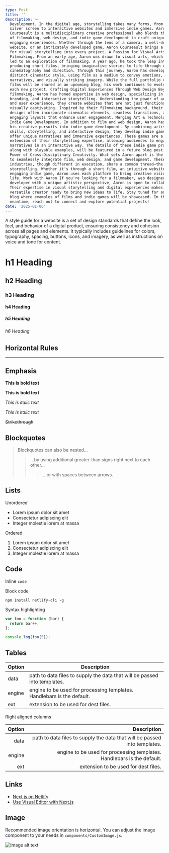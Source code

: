 ```yaml
---
type: Post
title: ''
description: >-
  Development. In the digital age, storytelling takes many forms, from the
  silver screen to interactive websites and immersive indie games. Aaron
  Courseault is a multidisciplinary creative professional who blends the worlds
  of filmmaking, web design, and indie game development to craft unique and
  engaging experiences. Whether through the lens of a camera, a well-designed
  website, or an intricately developed game, Aaron Courseault brings a passion
  for visual storytelling into every project. A Passion for Visual Arts Led to
  Filmmaking. From an early age, Aaron was drawn to visual arts, which naturally
  led to an exploration of filmmaking. A year ago, he took the leap into
  producing short films, bringing imaginative stories to life through compelling
  cinematography and direction. Through this journey, Aaron has developed a
  distinct cinematic style, using film as a medium to convey emotions,
  narratives, and visually striking imagery. While the full portfolio of short
  films will be shared in an upcoming blog, his work continues to evolve with
  each new project. Crafting Digital Experiences Through Web Design Beyond
  filmmaking, Aaron has honed expertise in web design, specializing in UI/UX,
  branding, and interactive storytelling. Understanding the power of aesthetics
  and user experience, they create websites that are not just functional but
  visually captivating. Inspired by their filmmaking background, their web
  designs often incorporate cinematic elements, seamless transitions, and
  engaging layouts that enhance user engagement. Merging Art & Technology in
  Indie Game Development. In addition to film and web design, Aaron has expanded
  his creative pursuits into indie game development. By combining artistic
  skills, storytelling, and interactive design, they develop indie games that
  offer unique narratives and immersive experiences. These games are a natural
  extension of their storytelling expertise, allowing audiences to engage with
  narratives in an interactive way. The details of these indie game projects,
  along with playable examples, will be featured in a future blog post. The
  Power of Cross-Disciplinary Creativity. What sets Aaron apart is the ability
  to seamlessly integrate film, web design, and game development. These
  industries, though different in execution, share a common thread—the art of
  storytelling. Whether it's through a short film, an intuitive website, or an
  engaging indie game, Aaron uses each platform to bring creative visions to
  life. Work with Aaron If you're looking for a filmmaker, web designer, or game
  developer with a unique artistic perspective, Aaron is open to collaborations.
  Their expertise in visual storytelling and digital experiences makes them a
  versatile creator ready to bring new ideas to life. Stay tuned for an upcoming
  blog where examples of films and indie games will be showcased. In the
  meantime, reach out to connect and explore potential projects!
date: '2025-01-06'
---
```

A style guide for a website is a set of design standards that define the look, feel, and behavior of a digital product, ensuring consistency and cohesion across all pages and elements. It typically includes guidelines for colors, typography, spacing, buttons, icons, and imagery, as well as instructions on voice and tone for content.

# h1 Heading

## h2 Heading

### h3 Heading

#### h4 Heading

##### h5 Heading

###### h6 Heading

## Horizontal Rules

***

## Emphasis

**This is bold text**

**This is bold text**

*This is italic text*

*This is italic text*

~~Strikethrough~~

## Blockquotes

> Blockquotes can also be nested...
>
> > ...by using additional greater-than signs right next to each other...
> >
> > > ...or with spaces between arrows.

## Lists

Unordered

*   Lorem ipsum dolor sit amet
*   Consectetur adipiscing elit
*   Integer molestie lorem at massa

Ordered

1.  Lorem ipsum dolor sit amet
2.  Consectetur adipiscing elit
3.  Integer molestie lorem at massa

## Code

Inline `code`

Block code

```
npm install netlify-cli -g
```

Syntax highlighting

```js
var foo = function (bar) {
  return bar++;
};

console.log(foo(5));
```

## Tables

| Option | Description                                                               |
| ------ | ------------------------------------------------------------------------- |
| data   | path to data files to supply the data that will be passed into templates. |
| engine | engine to be used for processing templates. Handlebars is the default.    |
| ext    | extension to be used for dest files.                                      |

Right aligned columns

| Option |                                                               Description |
| -----: | ------------------------------------------------------------------------: |
|   data | path to data files to supply the data that will be passed into templates. |
| engine |    engine to be used for processing templates. Handlebars is the default. |
|    ext |                                      extension to be used for dest files. |

## Links

*   [Next.js on Netlify](https://docs.netlify.com/frameworks/next-js/overview/)
*   [Use Visual Editor with Next.js](https://docs.netlify.com/visual-editor/frameworks/next/)

## Image

Recommended image orientation is horizontal. You can adjust the image component to your needs in `components/CustomImage.js`.

![Image alt text](/images/random-image.jpeg "Image Title")

